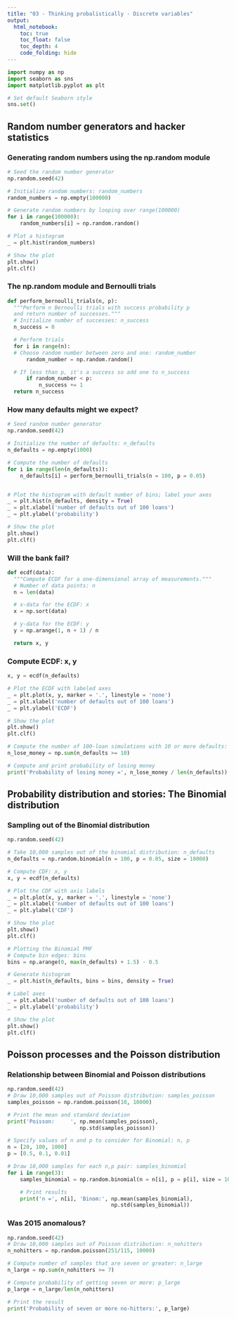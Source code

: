 ```yaml
---
title: "03 - Thinking probalistically - Discrete variables"
output: 
  html_notebook:
    toc: true
    toc_float: false
    toc_depth: 4
    code_folding: hide
---
```


```python
import numpy as np
import seaborn as sns
import matplotlib.pyplot as plt

# Set default Seaborn style
sns.set()
```

## **Random number generators and hacker statistics**

### **Generating random numbers using the np.random module**

```python
# Seed the random number generator
np.random.seed(42)

# Initialize random numbers: random_numbers
random_numbers = np.empty(100000)

# Generate random numbers by looping over range(100000)
for i in range(100000):
    random_numbers[i] = np.random.random()

# Plot a histogram
_ = plt.hist(random_numbers)

# Show the plot
plt.show()
plt.clf()
```

### **The np.random module and Bernoulli trials**

```python
def perform_bernoulli_trials(n, p):
  """Perform n Bernoulli trials with success probability p
  and return number of successes."""
  # Initialize number of successes: n_success
  n_success = 0

  # Perform trials
  for i in range(n):
  # Choose random number between zero and one: random_number
      random_number = np.random.random()

  # If less than p, it's a success so add one to n_success
      if random_number < p:
          n_success += 1
  return n_success
```
  
### **How many defaults might we expect?**

```python
# Seed random number generator
np.random.seed(42)

# Initialize the number of defaults: n_defaults
n_defaults = np.empty(1000)

# Compute the number of defaults
for i in range(len(n_defaults)):
    n_defaults[i] = perform_bernoulli_trials(n = 100, p = 0.05)


# Plot the histogram with default number of bins; label your axes
_ = plt.hist(n_defaults, density = True)
_ = plt.xlabel('number of defaults out of 100 loans')
_ = plt.ylabel('probability')

# Show the plot
plt.show()
plt.clf()
```

### **Will the bank fail?**

```python
def ecdf(data):
  """Compute ECDF for a one-dimensional array of measurements."""
  # Number of data points: n
  n = len(data)

  # x-data for the ECDF: x
  x = np.sort(data)

  # y-data for the ECDF: y
  y = np.arange(1, n + 1) / n

  return x, y
```

### **Compute ECDF: x, y**

```python
x, y = ecdf(n_defaults)

# Plot the ECDF with labeled axes
_ = plt.plot(x, y, marker = '.', linestyle = 'none')
_ = plt.xlabel('number of defaults out of 100 loans')
_ = plt.ylabel('ECDF')

# Show the plot
plt.show()
plt.clf()

# Compute the number of 100-loan simulations with 10 or more defaults: n_lose_money
n_lose_money = np.sum(n_defaults >= 10)

# Compute and print probability of losing money
print('Probability of losing money =', n_lose_money / len(n_defaults))
```

## **Probability distribution and stories: The Binomial distribution**

### **Sampling out of the Binomial distribution**

```python
np.random.seed(42)

# Take 10,000 samples out of the binomial distribution: n_defaults
n_defaults = np.random.binomial(n = 100, p = 0.05, size = 10000)

# Compute CDF: x, y
x, y = ecdf(n_defaults)

# Plot the CDF with axis labels
_ = plt.plot(x, y, marker = '.', linestyle = 'none')
_ = plt.xlabel('number of defaults out of 100 loans')
_ = plt.ylabel('CDF')

# Show the plot
plt.show()
plt.clf()

# Plotting the Binomial PMF
# Compute bin edges: bins
bins = np.arange(0, max(n_defaults) + 1.5) - 0.5

# Generate histogram
_ = plt.hist(n_defaults, bins = bins, density = True)

# Label axes
_ = plt.xlabel('number of defaults out of 100 loans')
_ = plt.ylabel('probability')

# Show the plot
plt.show()
plt.clf()
```

## **Poisson processes and the Poisson distribution**

### **Relationship between Binomial and Poisson distributions**

```python
np.random.seed(42)
# Draw 10,000 samples out of Poisson distribution: samples_poisson
samples_poisson = np.random.poisson(10, 10000)

# Print the mean and standard deviation
print('Poisson:     ', np.mean(samples_poisson),
                       np.std(samples_poisson))

# Specify values of n and p to consider for Binomial: n, p
n = [20, 100, 1000]
p = [0.5, 0.1, 0.01]

# Draw 10,000 samples for each n,p pair: samples_binomial
for i in range(3):
    samples_binomial = np.random.binomial(n = n[i], p = p[i], size = 10000)

    # Print results
    print('n =', n[i], 'Binom:', np.mean(samples_binomial),
                                 np.std(samples_binomial))
```

### **Was 2015 anomalous?**

```python
np.random.seed(42)
# Draw 10,000 samples out of Poisson distribution: n_nohitters
n_nohitters = np.random.poisson(251/115, 10000)

# Compute number of samples that are seven or greater: n_large
n_large = np.sum(n_nohitters >= 7)

# Compute probability of getting seven or more: p_large
p_large = n_large/len(n_nohitters)

# Print the result
print('Probability of seven or more no-hitters:', p_large)

```

